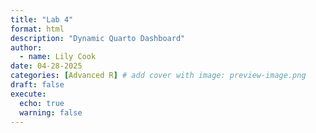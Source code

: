 ```yaml
---
title: "Lab 4"
format: html
description: "Dynamic Quarto Dashboard"
author:
  - name: Lily Cook
date: 04-28-2025
categories: [Advanced R] # add cover with image: preview-image.png
draft: false 
execute: 
  echo: true
  warning: false
---
```

